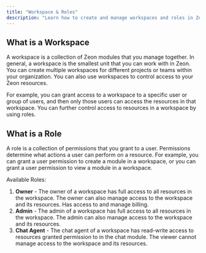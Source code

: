 ```yaml
---
title: "Workspace & Roles"
description: "Learn how to create and manage workspaces and roles in Zeon."
---
```


## What is a Workspace

A workspace is a collection of Zeon modules that you manage together. In general, a workspace is the smallest unit that you can work with in Zeon. You can create multiple workspaces for different projects or teams within your organization. You can also use workspaces to control access to your Zeon resources. 

For example, you can grant access to a workspace to a specific user or group of users, and then only those users can access the resources in that workspace. You can further control access to resources in a workspace by using roles. 

## What is a Role

A role is a collection of permissions that you grant to a user. Permissions determine what actions a user can perform on a resource. For example, you can grant a user permission to create a module in a workspace, or you can grant a user permission to view a module in a workspace.

Available Roles:
1. **Owner** - The owner of a workspace has full access to all resources in the workspace. The owner can also manage access to the workspace and its resources. Has access to and manage billing.
2. **Admin** - The admin of a workspace has full access to all resources in the workspace. The admin can also manage access to the workspace and its resources.
3. **Chat Agent** - The chat agent of a workspace has read-write access to resources granted permission to in the chat module. The viewer cannot manage access to the workspace and its resources.

